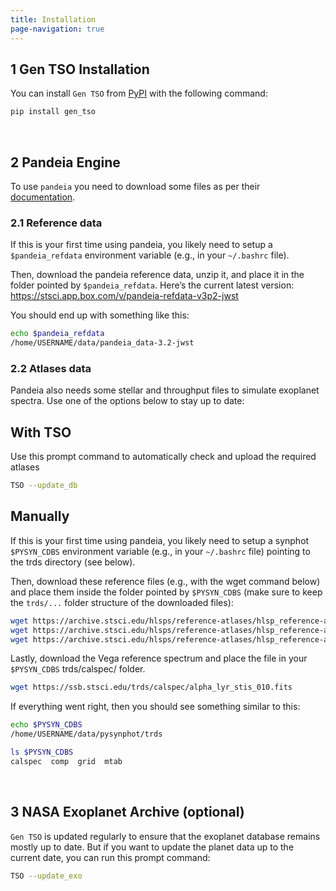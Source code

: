 ```yaml
---
title: Installation
page-navigation: true
---
```


## 1 Gen TSO Installation

You can install `Gen TSO` from [PyPI](https://pypi.org/project/gen_tso/) with the following command:

```bash
pip install gen_tso
```

<br>

## 2 Pandeia Engine

To use `pandeia` you need to download some files as per their [documentation](https://outerspace.stsci.edu/display/PEN/Pandeia+Engine+Installation).

### 2.1 Reference data

If this is your first time using pandeia, you likely need to setup a
`$pandeia_refdata` environment variable (e.g., in your `~/.bashrc` file).

Then, download the pandeia reference data, unzip it, and place
it in the folder pointed by `$pandeia_refdata`. Here's the current latest version: [https://stsci.app.box.com/v/pandeia-refdata-v3p2-jwst](https://stsci.app.box.com/v/pandeia-refdata-v3p2-jwst)

You should end up with something like this:

```bash
echo $pandeia_refdata
/home/USERNAME/data/pandeia_data-3.2-jwst
```

### 2.2 Atlases data

Pandeia also needs some stellar and throughput files to simulate exoplanet spectra.  Use one of the options below to stay up to date:

::: {.panel-tabset}
## With TSO

Use this prompt command to automatically check and upload the required atlases

```bash
TSO --update_db
```

## Manually

If this is your first time using pandeia, you likely need to setup a synphot
`$PYSYN_CDBS` environment variable (e.g., in your `~/.bashrc` file) pointing
to the trds directory (see below).

Then, download these reference files (e.g., with the wget command below) and
place them inside the folder pointed by `$PYSYN_CDBS` (make sure to keep the
`trds/...` folder structure of the downloaded files):

```bash
wget https://archive.stsci.edu/hlsps/reference-atlases/hlsp_reference-atlases_hst_multi_kurucz-1993-atlas_multi_v2_synphot4.tar
wget https://archive.stsci.edu/hlsps/reference-atlases/hlsp_reference-atlases_hst_multi_pheonix-models_multi_v3_synphot5.tar
wget https://archive.stsci.edu/hlsps/reference-atlases/hlsp_reference-atlases_hst_multi_everything_multi_v15_sed.tar
```

Lastly, download the Vega reference spectrum
and place the file in your `$PYSYN_CDBS` trds/calspec/ folder.

```bash
wget https://ssb.stsci.edu/trds/calspec/alpha_lyr_stis_010.fits
```

If everything went right, then you should see something similar to this:

```bash
echo $PYSYN_CDBS
/home/USERNAME/data/pysynphot/trds

ls $PYSYN_CDBS
calspec  comp  grid  mtab
```

:::

<br>

## 3 NASA Exoplanet Archive (optional)

`Gen TSO` is updated regularly to ensure that the exoplanet database remains
mostly up to date.  But if you want to update the planet data up to the
current date, you can run this prompt command:


```bash
TSO --update_exo
```
